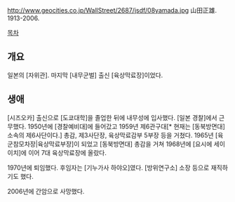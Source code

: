 http://www.geocities.co.jp/WallStreet/2687/jsdf/08yamada.jpg
山田正雄. 1913-2006.

[[목차]]
== 개요 ==
일본의 [자위관]. 마지막 [내무군벌] 출신 [육상막료장]이었다.
== 생애 ==
[시즈오카] 출신으로 [도쿄대학]을 졸업한 뒤에 내무성에 입사했다. [일본 경찰]에서 근무했다. 1950년에 [경찰예비대]에 들어갔고 1959년 제6관구대[* 현재는 [동북방면대] 소속의 제6사단이다.] 총감, 제3사단장, 육상막료감부 5부장 등을 거쳤다. 1965년 [육군참모차장|육상막료부장]이 되었고 [동북방면대] 총감을 거쳐 1968년에 [요시에 세이이치]에 이어 7대 육상막료장에 올랐다.

1970년에 퇴임했다. 후임자는 [기누가사 하야오]였다. [방위연구소] 소장 등으로 재직하기도 했다.

2006년에 간암으로 사망했다.
